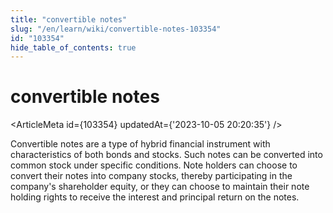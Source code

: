 ```yaml
---
title: "convertible notes"
slug: "/en/learn/wiki/convertible-notes-103354"
id: "103354"
hide_table_of_contents: true
---
```



# convertible notes

<ArticleMeta id={103354} updatedAt={'2023-10-05 20:20:35'} />
<div className='border-solid border-b border-t-0 my-4 border-[var(--ifm-color-gray-300)]' />

Convertible notes are a type of hybrid financial instrument with characteristics of both bonds and stocks. Such notes can be converted into common stock under specific conditions. Note holders can choose to convert their notes into company stocks, thereby participating in the company's shareholder equity, or they can choose to maintain their note holding rights to receive the interest and principal return on the notes.
